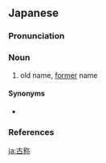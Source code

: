 ==Japanese==
{{wikipedia|lang=ja}}
{{ja-kanjitab|こ|しょう|yomi=o}}

===Pronunciation===
{{ja-pron|yomi=o|こしょう|acc=0|acc_ref=DJR}}

===Noun===
{{ja-noun|こしょう}}

# old name, [[former]] name

====Synonyms====
* {{ja-r|古名|こめい}}

===References===
<references/>

[[ja:古称]]